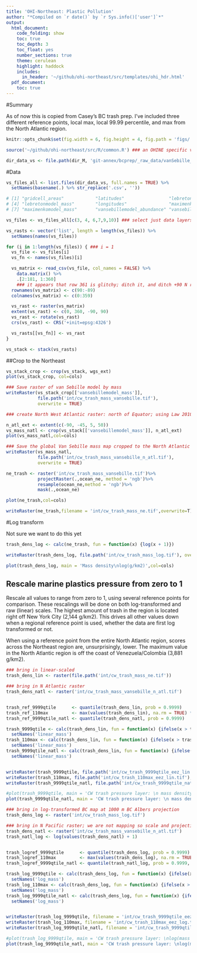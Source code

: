 ```yaml
---
title: 'OHI-Northeast: Plastic Pollution'
author: "*Compiled on `r date()` by `r Sys.info()['user']`*"
output: 
  html_document:
    code_folding: show
    toc: true
    toc_depth: 3
    toc_float: yes
    number_sections: true
    theme: cerulean
    highlight: haddock
    includes: 
      in_header: '~/github/ohi-northeast/src/templates/ohi_hdr.html'
  pdf_document:
    toc: true
---
```


#Summary

As of now this is copied from Casey's BC trash prep. I've included three different reference points, local max, local 99.99 percentile, and max from the North Atlantic region.

```r

knitr::opts_chunk$set(fig.width = 6, fig.height = 4, fig.path = 'figs/', message = FALSE, warning = FALSE)

source('~/github/ohi-northeast/src/R/common.R') ### an OHINE specific version of common.R

dir_data_vs <- file.path(dir_M, 'git-annex/bcprep/_raw_data/vanSebille_plastics')
```

#Data

```r
vs_files_all <- list.files(dir_data_vs, full.names = TRUE) %>%
  setNames(basename(.) %>% str_replace('.csv', ''))

# [1] "gridcell_areas"            "latitudes"                 "lebretonmodel_abundance"  
# [4] "lebretonmodel_mass"        "longitudes"                "maximenkomodel_abundance" 
# [7] "maximenkomodel_mass"       "vansebillemodel_abundance" "vansebillemodel_mass"     

vs_files <- vs_files_all[c(3, 4, 6,7,9,10)] ### select just data layers for models

vs_rasts <- vector('list', length = length(vs_files)) %>%
  setNames(names(vs_files))

for (i in 1:length(vs_files)) { ### i = 1
  vs_file <- vs_files[i]
  vs_fn <- names(vs_files)[i]

  vs_matrix <- read_csv(vs_file, col_names = FALSE) %>%
    data.matrix() %>%
    .[2:181, 1:360]
    ### it appears that row 361 is glitchy; ditch it, and ditch +90 N row as well
  rownames(vs_matrix) <- c(90:-89)
  colnames(vs_matrix) <- c(0:359)

  vs_rast <- raster(vs_matrix)
  extent(vs_rast) <- c(0, 360, -90, 90)
  vs_rast <- rotate(vs_rast)
  crs(vs_rast) <- CRS('+init=epsg:4326')

  vs_rasts[[vs_fn]] <- vs_rast
}

vs_stack <- stack(vs_rasts)
```

##Crop to the Northeast

```r

vs_stack_crop <- crop(vs_stack, wgs_ext)
plot(vs_stack_crop, col=cols)

### Save raster of van Sebille model by mass
writeRaster(vs_stack_crop[['vansebillemodel_mass']], 
            file.path('int/cw_trash_mass_vansebille.tif'), 
            overwrite = TRUE)

### create North West Atlantic raster: north of Equator; using Law 2010 paper to determine boundaries (Figure 2): http://science.sciencemag.org/content/329/5996/1185.full

n_atl_ext <- extent(c(-90, -45, 5, 50))
vs_mass_natl <- crop(vs_stack[['vansebillemodel_mass']], n_atl_ext)
plot(vs_mass_natl,col=cols)

### Save the global Van Sebille mass map cropped to the North Atlantic for additional reference point options
writeRaster(vs_mass_natl, 
            file.path('int/cw_trash_mass_vansebille_n_atl.tif'), 
            overwrite = TRUE)
```



```r

ne_trash <- raster('int/cw_trash_mass_vansebille.tif')%>%
            projectRaster(.,ocean_ne, method = 'ngb')%>%
            resample(ocean_ne,method = 'ngb')%>%
            mask(.,ocean_ne)

plot(ne_trash,col=cols)

writeRaster(ne_trash,filename = 'int/cw_trash_mass_ne.tif',overwrite=T)

```

#Log transform

Not sure we want to do this yet

```r

trash_dens_log <- calc(ne_trash, fun = function(x) {log(x + 1)})

writeRaster(trash_dens_log, file.path('int/cw_trash_mass_log.tif'), overwrite = TRUE)

plot(trash_dens_log, main = 'Mass density\nlog(g/km2)',col=cols)
```

## Rescale marine plastics pressure from zero to 1

Rescale all values to range from zero to 1, using several reference points for comparison.  These rescalings will be done on both log-transformed and raw (linear) scales. The highest amount of trash in the region is located right off New York City (2,144 g/km2). This drives all other values down when a regional reference point is used, whether the data are first log transformed or not.

When using a reference point from the entire North Atlantic region, scores across the Northeast region are, unsurprisingly, lower. The maximum value in the North Atlantic region is off the coast of Venezuela/Colombia (3,881 g/km2).


```r

### bring in linear-scaled
trash_dens_lin <- raster(file.path('int/cw_trash_mass_ne.tif'))

### bring in N Atlantic raster
trash_dens_natl <- raster('int/cw_trash_mass_vansebille_n_atl.tif')


trash_ref_9999qtile      <- quantile(trash_dens_lin, prob = 0.9999)
trash_ref_110max         <- max(values(trash_dens_lin), na.rm = TRUE) * 1.1
trash_ref_9999qtile_natl <- quantile(trash_dens_natl, prob = 0.9999)

trash_9999qtile <- calc(trash_dens_lin, fun = function(x) {ifelse(x > trash_ref_9999qtile, 1, x / trash_ref_9999qtile)}) %>%
  setNames('linear_mass')
trash_110max <- calc(trash_dens_lin, fun = function(x) {ifelse(x > trash_ref_110max, 1, x / trash_ref_110max)}) %>%
  setNames('linear_mass')
trash_9999qtile_natl <- calc(trash_dens_lin, fun = function(x) {ifelse(x > trash_ref_9999qtile_natl, 1, x / trash_ref_9999qtile_natl)}) %>%
  setNames('linear_mass')


writeRaster(trash_9999qtile, file.path('int/cw_trash_9999qtile_eez_lin.tif'), overwrite = TRUE)
writeRaster(trash_110max, file.path('int/cw_trash_110max_eez_lin.tif'), overwrite = TRUE)
writeRaster(trash_9999qtile_natl, file.path('int/cw_trash_9999qtile_natl_lin.tif'), overwrite = TRUE)

#plot(trash_9999qtile, main = 'CW trash pressure layer: \n mass density/99.99%ile', col=cols)
plot(trash_9999qtile_natl, main = 'CW trash pressure layer: \n mass density/99.99%ile in N Atlantc', col=cols)

```

```r

### bring in log-transformed BC map at 1000 m BC Albers projection
trash_dens_log <- raster('int/cw_trash_mass_log.tif')

### bring in N Pacific raster; we are not mapping so scale and projection are unimportant
trash_dens_natl <- raster('int/cw_trash_mass_vansebille_n_atl.tif')
trash_natl_log <- log(values(trash_dens_natl) + 1)


trash_logref_9999qtile      <- quantile(trash_dens_log, prob = 0.9999)
trash_logref_110max         <- max(values(trash_dens_log), na.rm = TRUE) * 1.1
trash_logref_9999qtile_natl <- quantile(trash_natl_log, prob = 0.9999, na.rm = TRUE)

trash_log_9999qtile <- calc(trash_dens_log, fun = function(x) {ifelse(x > trash_logref_9999qtile, 1, x / trash_logref_9999qtile)}) %>%
  setNames('log_mass')
trash_log_110max <- calc(trash_dens_log, fun = function(x) {ifelse(x > trash_logref_110max, 1, x / trash_logref_110max)}) %>%
  setNames('log_mass')
trash_log_9999qtile_natl <- calc(trash_dens_log, fun = function(x) {ifelse(x > trash_logref_9999qtile_natl, 1, x / trash_logref_9999qtile_natl)}) %>%
  setNames('log_mass')


writeRaster(trash_log_9999qtile, filename = 'int/cw_trash_9999qtile_eez_log.tif', overwrite = TRUE)
writeRaster(trash_log_110max, filename = 'int/cw_trash_110max_eez_log.tif', overwrite = TRUE)
writeRaster(trash_log_9999qtile_natl, filename = 'int/cw_trash_9999qtile_natl_log.tif', overwrite = TRUE)

#plot(trash_log_9999qtile, main = 'CW trash pressure layer: \nlog(mass density)/99.99%ile')
plot(trash_log_9999qtile_natl, main = 'CW trash pressure layer: \nlog(mass density)/99.99%ile in N Atlantic')

```
